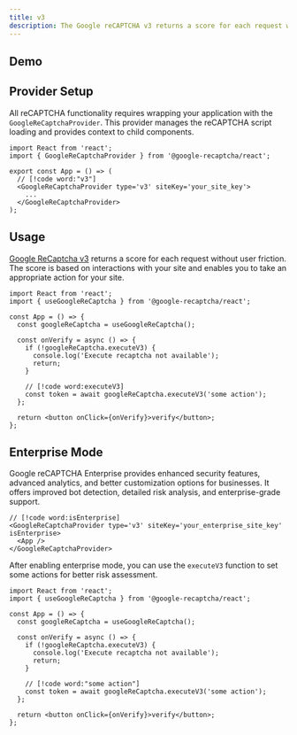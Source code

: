 ```yaml
---
title: v3
description: The Google reCAPTCHA v3 returns a score for each request without user friction. The score is based on interactions with your site and enables you to take an appropriate action for your site.
---
```



## Demo

<ReactDemo type='v3' />

## Provider Setup

All reCAPTCHA functionality requires wrapping your application with the `GoogleReCaptchaProvider`. This provider manages the reCAPTCHA script loading and provides context to child components.

```tsx twoslash
import React from 'react';
import { GoogleReCaptchaProvider } from '@google-recaptcha/react';

export const App = () => (
  // [!code word:"v3"]
  <GoogleReCaptchaProvider type='v3' siteKey='your_site_key'>
    ...
  </GoogleReCaptchaProvider>
);
```

## Usage

[Google ReCaptcha v3](https://developers.google.com/recaptcha/docs/v3) returns a score for each request without user friction. The score is based on interactions with your site and enables you to take an appropriate action for your site.

```tsx twoslash
import React from 'react';
import { useGoogleReCaptcha } from '@google-recaptcha/react';

const App = () => {
  const googleReCaptcha = useGoogleReCaptcha();

  const onVerify = async () => {
    if (!googleReCaptcha.executeV3) {
      console.log('Execute recaptcha not available');
      return;
    }

    // [!code word:executeV3]
    const token = await googleReCaptcha.executeV3('some action');
  };

  return <button onClick={onVerify}>verify</button>;
};
```

## Enterprise Mode

Google reCAPTCHA Enterprise provides enhanced security features, advanced analytics, and better customization options for businesses. It offers improved bot detection, detailed risk analysis, and enterprise-grade support.

```tsx
// [!code word:isEnterprise]
<GoogleReCaptchaProvider type='v3' siteKey='your_enterprise_site_key' isEnterprise>
  <App />
</GoogleReCaptchaProvider>
```

After enabling enterprise mode, you can use the `executeV3` function to set some actions for better risk assessment.

```tsx twoslash
import React from 'react';
import { useGoogleReCaptcha } from '@google-recaptcha/react';

const App = () => {
  const googleReCaptcha = useGoogleReCaptcha();

  const onVerify = async () => {
    if (!googleReCaptcha.executeV3) {
      console.log('Execute recaptcha not available');
      return;
    }

    // [!code word:"some action"]
    const token = await googleReCaptcha.executeV3('some action');
  };

  return <button onClick={onVerify}>verify</button>;
};
```
